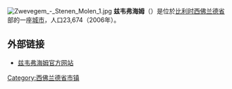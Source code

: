 {{Unreferenced|time=2018-08-17T13:46:05+00:00}}
[[File:Zwevegem_-_Stenen_Molen_1.jpg|thumb]]
'''兹韦弗海姆'''（{{lang-nl|Zwevegem}}）是位於[[比利时|比利时]][[西佛兰德省|西佛兰德省]]部的一座[[城市|城市]]，人口23,674（2006年）。

==外部链接==
*[http://www.zwevegem.be/ 兹韦弗海姆官方网站] {{Wayback|url=http://www.zwevegem.be/ |date=20201218071546 }}

{{西佛兰德省市区}}

{{DEFAULTSORT:Zwevegem}}
{{Belgium-geo-stub}}

[[Category:西佛兰德省市镇|Category:西佛兰德省市镇]]
